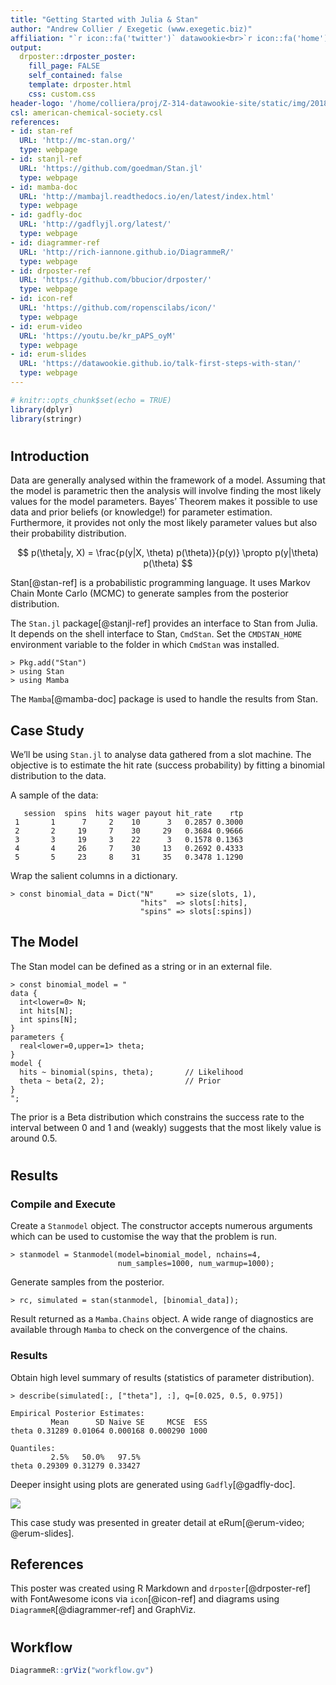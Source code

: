```yaml
---
title: "Getting Started with Julia & Stan"
author: "Andrew Collier / Exegetic (www.exegetic.biz)"
affiliation: "`r icon::fa('twitter')` datawookie<br>`r icon::fa('home')` datawookie.netlify.com<br>`r icon::fa('envelope')` andrew@exegetic.biz"
output:
  drposter::drposter_poster:
    fill_page: FALSE
    self_contained: false
    template: drposter.html
    css: custom.css
header-logo: '/home/colliera/proj/Z-314-datawookie-site/static/img/2018/07/julia-stan.png'
csl: american-chemical-society.csl
references:
- id: stan-ref
  URL: 'http://mc-stan.org/'
  type: webpage
- id: stanjl-ref
  URL: 'https://github.com/goedman/Stan.jl'
  type: webpage
- id: mamba-doc
  URL: 'http://mambajl.readthedocs.io/en/latest/index.html'
  type: webpage
- id: gadfly-doc
  URL: 'http://gadflyjl.org/latest/'
  type: webpage
- id: diagrammer-ref
  URL: 'http://rich-iannone.github.io/DiagrammeR/'
  type: webpage
- id: drposter-ref
  URL: 'https://github.com/bbucior/drposter/'
  type: webpage
- id: icon-ref
  URL: 'https://github.com/ropenscilabs/icon/'
  type: webpage
- id: erum-video
  URL: 'https://youtu.be/kr_pAPS_oyM'
  type: webpage
- id: erum-slides
  URL: 'https://datawookie.github.io/talk-first-steps-with-stan/'
  type: webpage
---
```


```r
# knitr::opts_chunk$set(echo = TRUE)
library(dplyr)
library(stringr)
```

# {.col-2}

## Introduction

<div class="fullwidth">
Data are generally analysed within the framework of a model. Assuming that the model is parametric then the analysis will involve finding the most likely values for the model parameters. Bayes' Theorem makes it possible to use data and prior beliefs (or knowledge!) for parameter estimation. Furthermore, it provides not only the most likely parameter values but also their probability distribution.

$$
p(\theta|y, X) = \frac{p(y|X, \theta) p(\theta)}{p(y)} \propto p(y|\theta) p(\theta)
$$

Stan[@stan-ref] is a probabilistic programming language. It uses Markov Chain Monte Carlo (MCMC) to generate samples from the posterior distribution.

The `Stan.jl` package[@stanjl-ref] provides an interface to Stan from Julia. It depends on the shell interface to Stan, `CmdStan`. Set the `CMDSTAN_HOME` environment variable to the folder in which `CmdStan` was installed.

```
> Pkg.add("Stan")
> using Stan
> using Mamba
```

The `Mamba`[@mamba-doc] package is used to handle the results from Stan.
</div>

## Case Study

<div class="fullwidth">
We'll be using `Stan.jl` to analyse data gathered from a slot machine. The objective is to estimate the hit rate (success probability) by fitting a binomial distribution to the data.

A sample of the data:

```
   session  spins  hits wager payout hit_rate    rtp
 1       1      7     2    10      3   0.2857 0.3000
 2       2     19     7    30     29   0.3684 0.9666
 3       3     19     3    22      3   0.1578 0.1363
 4       4     26     7    30     13   0.2692 0.4333
 5       5     23     8    31     35   0.3478 1.1290
```

Wrap the salient columns in a dictionary.

```
> const binomial_data = Dict("N"     => size(slots, 1),
                             "hits"  => slots[:hits],
                             "spins" => slots[:spins])
```
</div>

## The Model

<div class="fullwidth">
The Stan model can be defined as a string or in an external file.

```
> const binomial_model = "
data {
  int<lower=0> N;
  int hits[N];
  int spins[N];
}
parameters {
  real<lower=0,upper=1> theta;
}
model {
  hits ~ binomial(spins, theta);       // Likelihood
  theta ~ beta(2, 2);                  // Prior
}
";
```
The prior is a Beta distribution which constrains the success rate to the interval between 0 and 1 and (weakly) suggests that the most likely value is around 0.5.
</div>

# {.col-2}

## Results

### Compile and Execute {.fullwidth}

<div class="fullwidth">
Create a `Stanmodel` object. The constructor accepts numerous arguments which can be used to customise the way that the problem is run.

```
> stanmodel = Stanmodel(model=binomial_model, nchains=4,
                        num_samples=1000, num_warmup=1000);
```

Generate samples from the posterior.

```
> rc, simulated = stan(stanmodel, [binomial_data]);
```

Result returned as a `Mamba.Chains` object. A wide range of diagnostics are available through `Mamba` to check on the convergence of the chains.
</div>

### Results {.fullwidth}

Obtain high level summary of results (statistics of parameter distribution).

```
> describe(simulated[:, ["theta"], :], q=[0.025, 0.5, 0.975])
```
```
Empirical Posterior Estimates:
         Mean      SD Naive SE     MCSE  ESS
theta 0.31289 0.01064 0.000168 0.000290 1000

Quantiles:
         2.5%   50.0%   97.5%  
theta 0.29309 0.31279 0.33427
```

Deeper insight using plots are generated using `Gadfly`[@gadfly-doc].

![](results-cropped.png)

This case study was presented in greater detail at eRum[@erum-video; @erum-slides].

## References

<div class="fullwidth">
This poster was created using R Markdown and `drposter`[@drposter-ref] with FontAwesome icons via `icon`[@icon-ref] and diagrams using `DiagrammeR`[@diagrammer-ref] and GraphViz.
</div>

<div id="refs" class="references"></div>

# {.col-1}

## Workflow {style="--header-color:darkred; --other-color-for-h2-gradient:red;"}

```r
DiagrammeR::grViz("workflow.gv")
```
